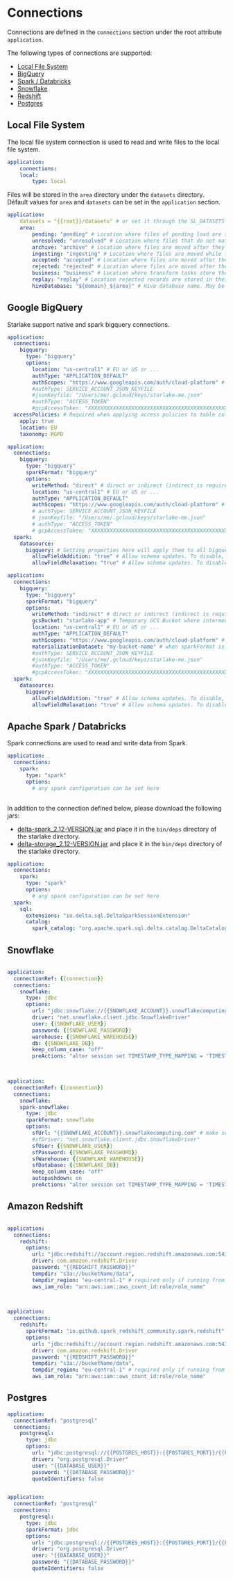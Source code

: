 # Connections


Connections are defined in the `connections` section under the root attribute `application`.


The following types of connections are supported:

- [Local File System](#local-file-system)
- [BigQuery](#google-bigquery)
- [Spark / Databricks](#apache-spark--databricks)
- [Snowflake](#snowflake)
- [Redshift](#amazon-redshift)
- [Postgres](#postgres)


## Local File System

The local file system connection is used to read and write files to the local file system.

```yaml
application:
    connections:
    local:
        type: local
```

Files will be stored in the `area` directory under the `datasets` directory.
Défault values for `area` and `datasets` can be set in the `application` section.

```yaml
application:
    datasets = "{{root}}/datasets" # or set it through the SL_DATASETS environnement variable.
    area:
        pending: "pending" # Location where files of pending load are stored. May be overloaded by the ${SL_AREA_PENDING} environment variable.
        unresolved: "unresolved" # Location where files that do not match any pattern are moved. May be overloaded by the ${SL_AREA_UNRESOLVED} environment variable.
        archive: "archive" # Location where files are moved after they have been processed. May be overloaded by the ${SL_AREA_ARCHIVE} environment variable.
        ingesting: "ingesting" # Location where files are moved while they are being processed. May be overloaded by the ${SL_AREA_INGESTING} environment variable.
        accepted: "accepted" # Location where files are moved after they have been processed and accepted. May be overloaded by the ${SL_AREA_ACCEPTED} environment variable.
        rejected: "rejected" # Location where files are moved after they have been processed and rejected. May be overloaded by the ${SL_AREA_REJECTED} environment variable.
        business: "business" # Location where transform tasks store their result. May be overloaded by the ${SL_AREA_BUSINESS} environment variable.
        replay: "replay" # Location rejected records are stored in their orginial format. May be overloaded by the ${SL_AREA_REPLAY} environment variable.
        hiveDatabase: "${domain}_${area}" # Hive database name. May be overloaded by the ${SL_AREA_HIVE_DATABASE} environment variable.

```

## Google BigQuery

Starlake support native and spark bigquery connections.
<Tabs groupId="bq_connections">
<TabItem label="BigQuery" value="bigquery">

```yaml
application:
  connections:
    bigquery:
      type: "bigquery"
      options:
        location: "us-central1" # EU or US or ...
        authType: "APPLICATION_DEFAULT"
        authScopes: "https://www.googleapis.com/auth/cloud-platform" # comma separated list of scopes
        #authType: SERVICE_ACCOUNT_JSON_KEYFILE
        #jsonKeyfile: "/Users/me/.gcloud/keys/starlake-me.json"
        #authType: "ACCESS_TOKEN"
        #gcpAccessToken: "XXXXXXXXXXXXXXXXXXXXXXXXXXXXXXXXXXXXXXXXXXXXXXXXXXXXXXXXXXXXXXXXXXXXXXXXXXXXXXXXXXXXXXXXXXXXXXXX"
  accessPolicies: # Required when applying access policies to table columns (Column Level Security)
    apply: true
    location: EU
    taxonomy: RGPD
```

</TabItem>
<TabItem label="Spark BigQuery Direct" value="spark-bigquery-direct">

```yaml
application:
  connections:
    bigquery:
      type: "bigquery"
      sparkFormat: "bigquery"
      options:
        writeMethod: "direct" # direct or indirect (indirect is required for certain features see https://github.com/GoogleCloudDataproc/spark-bigquery-connector)
        location: "us-central1" # EU or US or ...
        authType: "APPLICATION_DEFAULT"
        authScopes: "https://www.googleapis.com/auth/cloud-platform" # comma separated list of scopes
        # authType: SERVICE_ACCOUNT_JSON_KEYFILE
        # jsonKeyfile: "/Users/me/.gcloud/keys/starlake-me.json"
        # authType: "ACCESS_TOKEN"
        # gcpAccessToken: "XXXXXXXXXXXXXXXXXXXXXXXXXXXXXXXXXXXXXXXXXXXXXXXXXXXXXXXXXXXXXXXXXXXXXXXXXXXXXXXXXXXXXXXXXXXXXXXX"
  spark:
    datasource:
      bigquery: # Setting properties here will apply them to all bigquery data sources (connection.type == bigquery)
        allowFieldAddition: "true" # Allow schema updates. To disable, set it to false
        allowFieldRelaxation: "true" # Allow schema updates. To disable, set it to false

```

</TabItem>
<TabItem label="Spark BigQuery Indirect" value="spark-bigquery-indirect">

```yaml
application:
  connections:
    bigquery:
      type: "bigquery"
      sparkFormat: "bigquery"
      options:
        writeMethod: "indirect" # direct or indirect (indirect is required for certain features see https://github.com/GoogleCloudDataproc/spark-bigquery-connector)
        gcsBucket: "starlake-app" # Temporary GCS Bucket where intermediary files will be stored. Required in indirect mode only
        location: "us-central1" # EU or US or ...
        authType: "APPLICATION_DEFAULT"
        authScopes: "https://www.googleapis.com/auth/cloud-platform" # comma separated list of scopes
        materializationDataset: "my-bucket-name" # when sparkFormat is defined, required by the spark-bigquery-connector (https://github.com/GoogleCloudDataproc/spark-bigquery-connector?tab=readme-ov-file#properties)
        #authType: SERVICE_ACCOUNT_JSON_KEYFILE
        #jsonKeyfile: "/Users/me/.gcloud/keys/starlake-me.json"
        #authType: "ACCESS_TOKEN"
        #gcpAccessToken: "XXXXXXXXXXXXXXXXXXXXXXXXXXXXXXXXXXXXXXXXXXXXXXXXXXXXXXXXXXXXXXXXXXXXXXXXXXXXXXXXXXXXXXXXXXXXXXXX"
  spark:
    datasource:
      bigquery:
        allowFieldAddition: "true" # Allow schema updates. To disable, set it to false
        allowFieldRelaxation: "true" # Allow schema updates. To disable, set it to false

```

</TabItem>
</Tabs>

## Apache Spark / Databricks

Spark connections are used to read and write data from Spark.

<Tabs groupId="spark_connections">

<TabItem label="Spark Parquet" value="spark-parquet">

```yaml
application:
  connections:
    spark:
      type: "spark"
      options:
        # any spark configuration can be set here
      
``` 

</TabItem>

<TabItem label="Spark Delta" value="spark-delta">

In addition to the connection defined below, please download the following jars: 
- [delta-spark_2.12-VERSION.jar](https://repo1.maven.org/maven2/io/delta/delta-spark_2.12) and place it in the `bin/deps` directory of the starlake directory.
- [delta-storage_2.12-VERSION.jar](https://repo1.maven.org/maven2/io/delta/delta-storage) and place it in the `bin/deps` directory of the starlake directory.


```yaml
application:
  connections:
    spark:
      type: "spark"
      options:
        # any spark configuration can be set here
  spark:
    sql:
      extensions: "io.delta.sql.DeltaSparkSessionExtension"
      catalog:
        spark_catalog: "org.apache.spark.sql.delta.catalog.DeltaCatalog"

``` 

</TabItem>
</Tabs>


## Snowflake


<Tabs groupId="snow_connections">

<TabItem label="Snowflake JDBC" value="snow-jdbc">

```yaml

application:
  connectionRef: {{connection}}
  connections:
    snowflake:
      type: jdbc
      options:
        url: "jdbc:snowflake://{{SNOWFLAKE_ACCOUNT}}.snowflakecomputing.com"
        driver: "net.snowflake.client.jdbc.SnowflakeDriver"
        user: {{SNOWFLAKE_USER}}
        password: {{SNOWFLAKE_PASSWORD}}
        warehouse: {{SNOWFLAKE_WAREHOUSE}}
        db: {{SNOWFLAKE_DB}}
        keep_column_case: "off"
        preActions: "alter session set TIMESTAMP_TYPE_MAPPING = 'TIMESTAMP_LTZ';ALTER SESSION SET QUOTED_IDENTIFIERS_IGNORE_CASE = true"
      
``` 

</TabItem>

<TabItem label="Snowflake Spark" value="snow-spark">


```yaml

application:
  connectionRef: {{connection}}
  connections:
    snowflake:
    spark-snowflake:
      type: jdbc
      sparkFormat: snowflake
      options:
        sfUrl: "{{SNOWFLAKE_ACCOUNT}}.snowflakecomputing.com" # make sure you do not prefix by jdbc:snowflake://. This is done by the snowflaek driver
        #sfDriver: "net.snowflake.client.jdbc.SnowflakeDriver"
        sfUser: {{SNOWFLAKE_USER}}
        sfPassword: {{SNOWFLAKE_PASSWORD}}
        sfWarehouse: {{SNOWFLAKE_WAREHOUSE}}
        sfDatabase: {{SNOWFLAKE_DB}}
        keep_column_case: "off"
        autopushdown: on
        preActions: "alter session set TIMESTAMP_TYPE_MAPPING = 'TIMESTAMP_LTZ';ALTER SESSION SET QUOTED_IDENTIFIERS_IGNORE_CASE = true"

``` 

</TabItem>
</Tabs>


## Amazon Redshift


<Tabs groupId="redshift_connections">

<TabItem label="Redshift JDBC" value="redshift-jdbc">

```yaml

application:
  connections:
    redshift:
      options:
        url: "jdbc:redshift://account.region.redshift.amazonaws.com:5439/database",
        driver: com.amazon.redshift.Driver
        password: "{{REDSHIFT_PASSWORD}}"
        tempdir: "s3a://bucketName/data",
        tempdir_region: "eu-central-1" # required only if running from outside AWS (your laptop ...)
        aws_iam_role: "arn:aws:iam::aws_count_id:role/role_name"
  
``` 

</TabItem>

<TabItem label="Redshift Spark" value="redshift-spark">

```yaml

application:
  connections:
    redshift:
      sparkFormat: "io.github.spark_redshift_community.spark.redshift" # if running on top of Spark or else  "redshift" if running on top of Databricks
      options:
        url: "jdbc:redshift://account.region.redshift.amazonaws.com:5439/database",
        driver: com.amazon.redshift.Driver
        password: "{{REDSHIFT_PASSWORD}}"
        tempdir: "s3a://bucketName/data",
        tempdir_region: "eu-central-1" # required only if running from outside AWS (your laptop ...)
        aws_iam_role: "arn:aws:iam::aws_count_id:role/role_name"

``` 

</TabItem>
</Tabs>


## Postgres


<Tabs groupId="pg_connections">

<TabItem label="Postgres JDBC" value="postgres-jdbc">

```yaml
application:
  connectionRef: "postgresql"
  connections:
    postgresql:
      type: jdbc
      options:
        url: "jdbc:postgresql://{{POSTGRES_HOST}}:{{POSTGRES_PORT}}/{{POSTGRES_DATABASE}}"
        driver: "org.postgresql.Driver"
        user: "{{DATABASE_USER}}"
        password: "{{DATABASE_PASSWORD}}"
        quoteIdentifiers: false
```  

</TabItem>

<TabItem label="Postgres Spark" value="pg-spark">

```yaml

application:
  connectionRef: "postgresql"
  connections:
    postgresql:
      type: jdbc
      sparkFormat: jdbc
      options:
        url: "jdbc:postgresql://{{POSTGRES_HOST}}:{{POSTGRES_PORT}}/{{POSTGRES_DATABASE}}"
        driver: "org.postgresql.Driver"
        user: "{{DATABASE_USER}}"
        password: "{{DATABASE_PASSWORD}}"
        quoteIdentifiers: false
``` 

</TabItem>
</Tabs>

